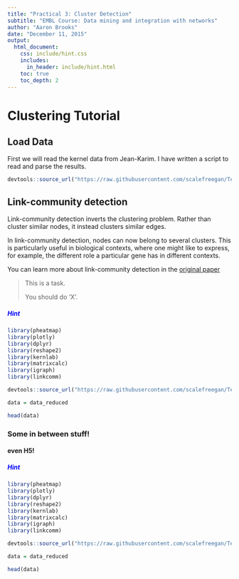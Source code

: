 ```yaml
---
title: "Practical 3: Cluster Detection"
subtitle: "EMBL Course: Data mining and integration with networks"
author: "Aaron Brooks"
date: "December 11, 2015"
output: 
  html_document:
    css: include/hint.css
    includes:
      in_header: include/hint.html
    toc: true
    toc_depth: 2
---
```


# Clustering Tutorial

## Load Data 

First we will read the kernel data from Jean-Karim. I have written a script to read and parse the results.

```r
devtools::source_url("https://raw.githubusercontent.com/scalefreegan/Teaching/master/DataIntegration/readData.R")
```

## Link-community detection

Link-community detection inverts the clustering problem. Rather than cluster similar nodes, it instead clusters similar edges. 

In link-community detection, nodes can now belong to several clusters. This is particularly useful in biological contexts, where one might like to express, for example, the different role a particular gene has in different contexts.

You can learn more about link-community detection in the [original paper](http://www.nature.com/nature/journal/v466/n7307/full/nature09182.html)

> This is a task.
>
> You should do 'X'.

<div id='hint'>
<h5 class="ui-closed" style="color:blue">Hint</h5>
```r
library(pheatmap)
library(plotly)
library(dplyr)
library(reshape2)
library(kernlab)
library(matrixcalc)
library(igraph)
library(linkcomm)

devtools::source_url("https://raw.githubusercontent.com/scalefreegan/Teaching/master/DataIntegration/readData.R")

data = data_reduced

head(data)
```
</div>

### Some in between stuff!

#### even H5!

<div id='hint'>
<h5 class="ui-closed" style="color:blue">Hint</h5>
```r
library(pheatmap)
library(plotly)
library(dplyr)
library(reshape2)
library(kernlab)
library(matrixcalc)
library(igraph)
library(linkcomm)

devtools::source_url("https://raw.githubusercontent.com/scalefreegan/Teaching/master/DataIntegration/readData.R")

data = data_reduced

head(data)
```
</div>
